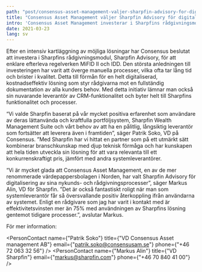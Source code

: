 ```yaml
---
path: "post/consensus-asset-management-valjer-sharpfin-advisory-for-digitalisering-av-sina-kyc-processer"
title: "Consensus Asset Management väljer Sharpfin Advisory för digitalisering av sina KYC-processer"
intro: 'Consensus Asset Management investerar i Sharpfins rådgivningsmodul för att digitalisera rådgivningsdokumentation samt för att höja kvaliteten och öka graden av regelefterlevnad i sina kundkännedomsprocesser.'
date: 2021-03-23
lang: sv
---
```


Efter en intensiv kartläggning av möjliga lösningar har Consensus beslutat att investera i Sharpfins rådgivningsmodul, Sharpfin Advisory, för att enklare efterleva regelverken MiFID II och IDD. Den största anledningen till investeringen har varit att överge manuella processer, vilka ofta tar lång tid och brister i kvalitet. Detta till förmån för en helt digitaliserad, kostnadseffektiv lösning som styr rådgivarna mot en fullständig dokumentation av alla kunders behov. Med detta initiativ lämnar man också sin nuvarande leverantör av CRM-funktionalitet och byter helt till Sharpfins funktionalitet och processer.


“Vi valde Sharpfin baserat på vår mycket positiva erfarenhet som användare av deras lättanvända och kraftfulla portföljsystem, Sharpfin Wealth Management Suite och vårt behov av att ha en pålitlig, långsiktig leverantör som fortsätter att leverera även i framtiden”, säger Patrik Soko, VD på Consensus. ”Med Sharpfin har vi hittat en partner som på ett utmärkt sätt kombinerar branschkunskap med djup teknisk förmåga och har kunskapen att hela tiden utveckla sin lösning för att vara relevanta till ett konkurrenskraftigt pris, jämfört med andra systemleverantörer.


“Vi är mycket glada att Consensus Asset Management, en av de mer renommerade värdepappersbolagen i Norden, har valt Sharpfin Advisory för digitalisering av sina nykunds- och rådgivningsprocesser”, säger Markus Alin, VD för Sharpfin. ”Det är också fantastiskt roligt när man som systemleverantör får så översvallande positiv återkoppling ifrån användarna av systemet. Enligt en rådgivare som jag har varit i kontakt med är effektivitetsvinsten mer än 75% med användningen av Sharpfins lösning gentemot tidigare processer.”, avslutar Markus.


För mer information:

<PersonContact name={"Patrik Soko"} title={"VD Consensus Asset management AB"} email={"patrik.soko@consensusam.se"} phone={"+46 72 063 32 56"} />
<PersonContact name={"Markus Alin"} title={"VD Sharpfin"} email={"markus@sharpfin.com"} phone={"+46 70 840 41 00"} />
